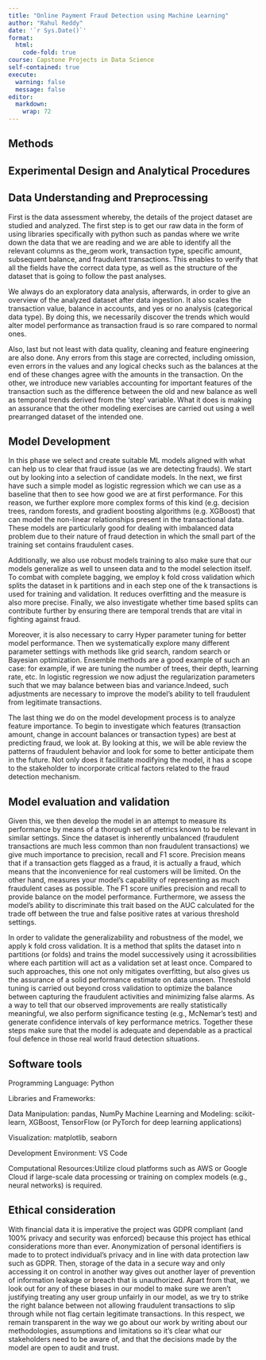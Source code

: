 ```yaml
---
title: "Online Payment Fraud Detection using Machine Learning"
author: "Rahul Reddy"
date: '`r Sys.Date()`'
format:
  html:
    code-fold: true
course: Capstone Projects in Data Science
self-contained: true
execute: 
  warning: false
  message: false
editor: 
  markdown: 
    wrap: 72
---
```


## Methods

## Experimental Design and Analytical Procedures

## Data Understanding and Preprocessing

First is the data assessment whereby, the details of the project dataset
are studied and analyzed. The first step is to get our raw data in the
form of using libraries specifically with python such as pandas where we
write down the data that we are reading and we are able to identify all
the relevant columns as the_geom work, transaction type, specific
amount, subsequent balance, and fraudulent transactions. This enables to
verify that all the fields have the correct data type, as well as the
structure of the dataset that is going to follow the past analyses.

We always do an exploratory data analysis, afterwards, in order to give
an overview of the analyzed dataset after data ingestion. It also scales
the transaction value, balance in accounts, and yes or no analysis
(categorical data type). By doing this, we necessarily discover the
trends which would alter model performance as transaction fraud is so
rare compared to normal ones.

Also, last but not least with data quality, cleaning and feature
engineering are also done. Any errors from this stage are corrected,
including omission, even errors in the values and any logical checks
such as the balances at the end of these changes agree with the amounts
in the transaction. On the other, we introduce new variables accounting
for important features of the transaction such as the difference between
the old and new balance as well as temporal trends derived from the
‘step’ variable. What it does is making an assurance that the other
modeling exercises are carried out using a well prearranged dataset of
the intended one.

## Model Development

In this phase we select and create suitable ML models aligned with what
can help us to clear that fraud issue (as we are detecting frauds). We
start out by looking into a selection of candidate models. In the next,
we first have such a simple model as logistic regression which we can
use as a baseline that then to see how good we are at first performance.
For this reason, we further explore more complex forms of this kind
(e.g. decision trees, random forests, and gradient boosting algorithms
(e.g. XGBoost) that can model the non-linear relationships present in
the transactional data. These models are particularly good for dealing
with imbalanced data problem due to their nature of fraud detection in
which the small part of the training set contains fraudulent cases.

Additionally, we also use robust models training to also make sure that
our models generalize as well to unseen data and to the model selection
itself. To combat with complete bagging, we employ k fold cross
validation which splits the dataset in k partitions and in each step one
of the k transactions is used for training and validation. It reduces
overfitting and the measure is also more precise. Finally, we also
investigate whether time based splits can contribute further by ensuring
there are temporal trends that are vital in fighting against fraud.

Moreover, it is also necessary to carry Hyper parameter tuning for
better model performance. Then we systematically explore many different
parameter settings with methods like grid search, random search or
Bayesian optimization. Ensemble methods are a good example of such an
case: for example, if we are tuning the number of trees, their depth,
learning rate, etc. In logistic regression we now adjust the
regularization parameters such that we may balance between bias and
variance.Indeed, such adjustments are necessary to improve the model’s
ability to tell fraudulent from legitimate transactions.

The last thing we do on the model development process is to analyze
feature importance. To begin to investigate which features (transaction
amount, change in account balances or transaction types) are best at
predicting fraud, we look at. By looking at this, we will be able review
the patterns of fraudulent behavior and look for some to better
anticipate them in the future. Not only does it facilitate modifying the
model, it has a scope to the stakeholder to incorporate critical factors
related to the fraud detection mechanism.

## Model evaluation and validation

Given this, we then develop the model in an attempt to measure its
performance by means of a thorough set of metrics known to be relevant
in similar settings. Since the dataset is inherently unbalanced
(fraudulent transactions are much less common than non fraudulent
transactions) we give much importance to precision, recall and F1 score.
Precision means that if a transaction gets flagged as a fraud, it is
actually a fraud, which means that the inconvenience for real customers
will be limited. On the other hand, measures your model’s capability of
representing as much fraudulent cases as possible. The F1 score unifies
precision and recall to provide balance on the model performance.
Furthermore, we assess the model’s ability to discriminate this trait
based on the AUC calculated for the trade off between the true and false
positive rates at various threshold settings.

In order to validate the generalizability and robustness of the model,
we apply k fold cross validation. It is a method that splits the dataset
into n partitions (or folds) and trains the model successively using it
acrossibilities where each partition will act as a validation set at
least once. Compared to such approaches, this one not only mitigates
overfitting, but also gives us the assurance of a solid performance
estimate on data unseen. Threshold tuning is carried out beyond cross
validation to optimize the balance between capturing the fraudulent
activities and minimizing false alarms. As a way to tell that our
observed improvements are really statistically meaningful, we also
perform significance testing (e.g., McNemar’s test) and generate
confidence intervals of key performance metrics. Together these steps
make sure that the model is adequate and dependable as a practical foul
defence in those real world fraud detection situations.

## Software tools

Programming Language: Python

Libraries and Frameworks:

Data Manipulation: pandas, NumPy Machine Learning and Modeling:
scikit-learn, XGBoost, TensorFlow (or PyTorch for deep learning
applications)

Visualization: matplotlib, seaborn

Development Environment: VS Code

Computational Resources:Utilize cloud platforms such as AWS or Google
Cloud if large-scale data processing or training on complex models
(e.g., neural networks) is required.

## Ethical consideration

With financial data it is imperative the project was GDPR compliant (and
100% privacy and security was enforced) because this project has ethical
considerations more than ever. Anonymization of personal identifiers is
made to to protect individual’s privacy and in line with data protection
law such as GDPR. Then, storage of the data in a secure way and only
accessing it on control in another way gives out another layer of
prevention of information leakage or breach that is unauthorized. Apart
from that, we look out for any of these biases in our model to make sure
we aren’t justifying treating any user group unfairly in our model, as
we try to strike the right balance between not allowing fraudulent
transactions to slip through while not flag certain legitimate
transactions. In this respect, we remain transparent in the way we go
about our work by writing about our methodologies, assumptions and
limitations so it’s clear what our stakeholders need to be aware of, and
that the decisions made by the model are open to audit and trust.
